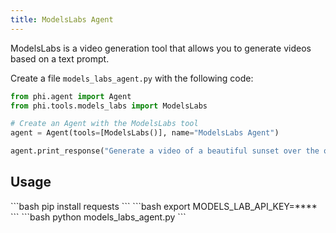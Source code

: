 ```yaml
---
title: ModelsLabs Agent
---
```


ModelsLabs is a video generation tool that allows you to generate videos based on a text prompt.

Create a file `models_labs_agent.py` with the following code:

```python models_labs_agent.py
from phi.agent import Agent
from phi.tools.models_labs import ModelsLabs

# Create an Agent with the ModelsLabs tool
agent = Agent(tools=[ModelsLabs()], name="ModelsLabs Agent")

agent.print_response("Generate a video of a beautiful sunset over the ocean", markdown=True)
```

## Usage

<Steps>
  <Snippet file="create-venv-step.mdx" />

  <Step title="Install libraries">
    ```bash
    pip install requests
    ```
  </Step>

  <Step title="Set environment variables">
    ```bash
    export MODELS_LAB_API_KEY=****
    ```
  </Step>

  <Step title="Run the agent">
    ```bash
    python models_labs_agent.py
    ```
  </Step>

</Steps>
